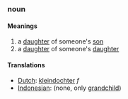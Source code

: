 ===noun===
====Meanings====
#a [[daughter]] of someone's [[son]]
#a [[daughter]] of someone's [[daughter]]
====Translations====
*[[Dutch]]: [[kleindochter]] ''f''
*[[Indonesian]]: (none, only [[grandchild]])